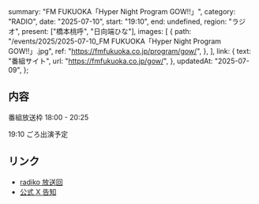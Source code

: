   summary: "FM FUKUOKA「Hyper Night Program GOW!!」",
  category: "RADIO",
  date: "2025-07-10",
  start: "19:10",
  end: undefined,
  region: "ラジオ",
  present: ["橋本桃呼", "日向端ひな"],
  images: [
    {
      path: "/events/2025/2025-07-10_FM FUKUOKA「Hyper Night Program GOW!!」.jpg",
      ref: "https://fmfukuoka.co.jp/program/gow/",
    },
  ],
  link: {
    text: "番組サイト",
    url: "https://fmfukuoka.co.jp/gow/",
  },
  updatedAt: "2025-07-09",
};

## 内容

番組放送枠 18:00 - 20:25

19:10 ごろ出演予定

## リンク

- [radiko 放送回](https://radiko.jp/share/?sid=FMFUKUOKA&t=20250710180000)
- [公式 X 告知](https://x.com/takanenofficial/status/1942871358289195370)

